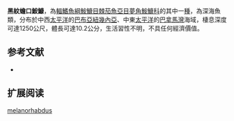 {{Speciesbox
| name = 黑紋蟾口鮟鱇
| image = 
| image_caption = 
| status = NE
| status_system = IUCN3.1
| genus = Chaenophryne
| species = melanorhabdus
| authority = Regan & Trewavas, 1932
| synonyms = *''Chaenophryne pterolophus,Regan & Trewavas, 1932''
}}

'''黑紋蟾口鮟鱇'''，為[[輻鰭魚綱|輻鰭魚綱]][[鮟鱇目|鮟鱇目]][[棘茄魚亞目|棘茄魚亞目]][[夢角鮟鱇科|夢角鮟鱇科]]的其中一[[種|種]]，為深海魚類，分布於中西[[太平洋|太平洋]]的[[巴布亞紐幾內亞|巴布亞紐幾內亞]]、中東[[太平洋|太平洋]]的[[巴拿馬灣|巴拿馬灣]]海域，棲息深度可達1250公尺，體長可達10.2公分，生活習性不明，不具任何經濟價值。

==参考文献==
*{{FishBase_species|genus=Chaenophryne|species=melanorhabdus|year=2014|month=2}}

== 扩展阅读 ==
{{refbegin}}
{{wikispecies-inline|Chaenophryne melanorhabdus|黑紋蟾口鮟鱇}}
{{refend}}
{{Taxonbar|from=Q3419475}}

[[Category:蟾口鮟鱇屬|melanorhabdus]]